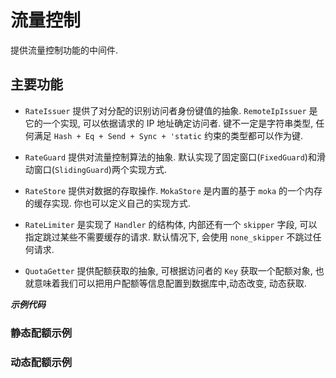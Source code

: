 # 流量控制

提供流量控制功能的中间件.


## 主要功能

* `RateIssuer` 提供了对分配的识别访问者身份键值的抽象. `RemoteIpIssuer` 是它的一个实现, 可以依据请求的 IP 地址确定访问者. 键不一定是字符串类型, 任何满足 `Hash + Eq + Send + Sync + 'static` 约束的类型都可以作为键.

* `RateGuard` 提供对流量控制算法的抽象. 默认实现了固定窗口(`FixedGuard`)和滑动窗口(`SlidingGuard`)两个实现方式.

* `RateStore` 提供对数据的存取操作. `MokaStore` 是内置的基于 `moka` 的一个内存的缓存实现. 你也可以定义自己的实现方式.

* `RateLimiter` 是实现了 `Handler` 的结构体, 内部还有一个 `skipper` 字段, 可以指定跳过某些不需要缓存的请求. 默认情况下, 会使用 `none_skipper` 不跳过任何请求.

* `QuotaGetter` 提供配额获取的抽象, 可根据访问者的 `Key` 获取一个配额对象, 也就意味着我们可以把用户配额等信息配置到数据库中,动态改变, 动态获取.

_**示例代码**_ 

### 静态配额示例

<Tabs>
  <Tab label="main.rs">
    <StaticMainCode/>
  </Tab>
  <Tab label="Cargo.toml">
    <StaticCargoCode/>
  </Tab>
</Tabs>

### 动态配额示例

<Tabs>
  <Tab label="main.rs">
    <DynamicMainCode/>
  </Tab>
  <Tab label="Cargo.toml">
    <DynamicCargoCode/>
  </Tab>
</Tabs>